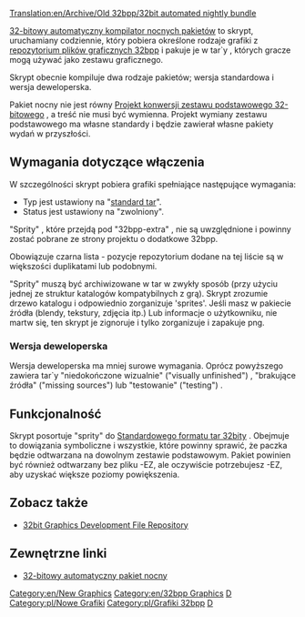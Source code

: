 [[Translation:en/Archive/Old 32bpp/32bit automated nightly bundle]]


<!--{{historic|'''The method of loading 32bpp graphics changed in OpenTTD 1.2.0. The content on this page does not apply to OpenTTD 1.2.0 or newer.'''}}-->
{{pl/historyczne|'''Zmieniono metodę ładowania grafiki 32bpp w OpenTTD 1.2.0. Treść na tej stronie nie dotyczy OpenTTD 1.2.0 lub nowszej.'''}}
[http://jupix.info/openttd/gfxdev-nightlies/ 32-bitowy automatyczny kompilator nocnych pakietów] to skrypt, uruchamiany codziennie, który pobiera określone rodzaje grafiki z <!--[[32bit Graphics Development File Repository]]-->[[pl/Archive/Old 32bpp/Repozytorium Rozowju Plików Grafik 32bpp|repozytorium plików graficznych 32bpp]] i pakuje je w tar`y , których gracze mogą używać jako zestawu graficznego.

Skrypt obecnie kompiluje dwa rodzaje pakietów; wersja standardowa i wersja deweloperska.

Pakiet nocny nie jest równy  <!--[[32bit base set conversion project]]-->[[pl/Archive/Old 32bpp/Projekt konwersji zestawu bazowego 32bpp|Projekt konwersji zestawu podstawowego 32-bitowego]] , a treść nie musi być wymienna. Projekt wymiany zestawu podstawowego ma własne standardy i będzie zawierał własne pakiety wydań w przyszłości.

==Wymagania dotyczące włączenia==

W szczególności skrypt pobiera grafiki spełniające następujące wymagania:

* Typ jest ustawiony na "[[pl/Archive/Old 32bpp/Standardowy format tar 32bity|standard tar]]".
* Status jest ustawiony na  "zwolniony".

"Sprity" , które przejdą pod "32bpp-extra" , nie są uwzględnione i powinny zostać pobrane ze strony projektu o dodatkowe 32bpp.

Obowiązuje czarna lista - pozycje repozytorium dodane na tej liście są w większości duplikatami lub podobnymi.

"Sprity" muszą być archiwizowane w tar w zwykły sposób (przy użyciu jednej ze struktur katalogów kompatybilnych z grą). Skrypt zrozumie drzewo katalogu i odpowiednio zorganizuje 'sprites'. Jeśli masz w pakiecie źródła (blendy, tekstury, zdjęcia itp.) Lub informacje o użytkowniku, nie martw się, ten skrypt je zignoruje i tylko zorganizuje i zapakuje png.

===Wersja deweloperska===

Wersja deweloperska ma mniej surowe wymagania. Oprócz powyższego zawiera tar`y "niedokończone wizualnie" ("visually unfinished") , "brakujące źródła" ("missing sources") lub "testowanie" ("testing") .

== Funkcjonalność ==

Skrypt posortuje "sprity" do [[pl/Archive/Old 32bpp/Standardowy format tar 32bity|Standardowego formatu tar 32bity]] . Obejmuje to dowiązania symboliczne i wszystkie, które powinny sprawić, że paczka będzie odtwarzana na dowolnym zestawie podstawowym. Pakiet powinien być również odtwarzany bez pliku -EZ, ale oczywiście potrzebujesz -EZ, aby uzyskać większe poziomy powiększenia.

== Zobacz także==

* [[pl/Archive/Old 32bpp/Repozytorium Rozowju Plików Grafik 32bpp|32bit Graphics Development File Repository]]

==Zewnętrzne linki==

* [http://jupix.info/openttd/gfxdev-nightlies/ 32-bitowy automatyczny pakiet nocny]

<!--{{Navbox Graphics Development}}-->{{pl/Navbox Programowanie grafik}}

[[Category:en/New Graphics]][[Category:en/32bpp Graphics]][[Category:en/32bpp Graphics Developer resources|D]] 
[[Category:pl/Nowe Grafiki]][[Category:pl/Grafiki 32bpp]][[Category:pl/Zasoby Twórców Grafik 32bpp|D]]